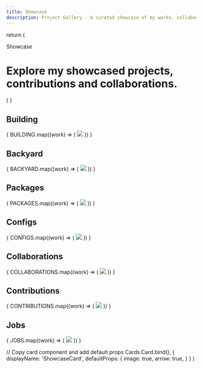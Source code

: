 ```yaml
---
title: Showcase
description: Project Gallery - A curated showcase of my works, collaborations and job positions 📺
---
```



  return (
    <div className="max-w-screen-lg mx-auto pt-4 pb-8">
      <div className="-z-50 absolute inset-0 bg-[linear-gradient(to_bottom,rgba(0,0,0,0.1)_1px,transparent_1px),linear-gradient(to_right,rgba(0,0,0,0.1)_1px,transparent_1px)] dark:bg-[linear-gradient(to_bottom,rgba(255,255,255,0.1)_1px,transparent_1px),linear-gradient(to_right,rgba(255,255,255,0.1)_1px,transparent_1px)] bg-[size:4rem_4rem] [mask-image:linear-gradient(to_bottom,white,transparent)]"></div>
      <p className="text-center font-space-grotesk font-roboto font-bold uppercase text-xl">Showcase</p>
      <h1>
        <span className="font-bold font-serif leading-tight lg:text-5xl italic">
          Explore my showcased projects, contributions and collaborations.
        </span>
      </h1>
    </div>
  )
}

<ShowcaseHeader />

## Building

<div class="grid grid-cols-1 gap-4 sm:grid-cols-2 lg:grid-cols-3 border-b border-gray-400 border-opacity-20 mb-16 pb-8">
  {
    BUILDING.map((work) => (
    <Cards>
      <ShowcaseCard title={work.title} href={work.href} >
        <Image src={work.img} width={500} height={500} />
      </ShowcaseCard>
    </Cards> 
    ))
  }
</div>

## Backyard

<div class="grid grid-cols-1 gap-4 sm:grid-cols-2 lg:grid-cols-3 border-b border-gray-400 border-opacity-20 mb-16 pb-8">
  {
    BACKYARD.map((work) => (
    <Cards>
      <ShowcaseCard title={work.title} href={work.href} >
        <Image src={work.img} width={500} height={500} />
      </ShowcaseCard>
    </Cards> 
    ))
  }
</div>

## Packages

<div class="grid grid-cols-1 gap-4 sm:grid-cols-2 lg:grid-cols-3 border-b border-gray-400 border-opacity-20 mb-16 pb-8">
  {
    PACKAGES.map((work) => (
    <Cards>
      <ShowcaseCard title={work.title} href={work.href} >
        <Image src={work.img} width={500} height={500} />
      </ShowcaseCard>
    </Cards> 
    ))
  }
</div>


## Configs

<div class="grid grid-cols-1 gap-4 sm:grid-cols-2 lg:grid-cols-3 border-b border-gray-400 border-opacity-20 mb-16 pb-8">
  {
    CONFIGS.map((work) => (
    <Cards>
      <ShowcaseCard title={work.title} href={work.href} >
        <Image src={work.img} width={500} height={500} />
      </ShowcaseCard>
    </Cards> 
    ))
  }
</div>


## Collaborations

<div class="grid grid-cols-1 gap-4 sm:grid-cols-2 lg:grid-cols-3 border-b border-gray-400 border-opacity-20 mb-16 pb-8">
  {
    COLLABORATIONS.map((work) => (
    <Cards>
      <ShowcaseCard title={work.title} href={work.href} >
        <Image src={work.img} width={500} height={500} />
      </ShowcaseCard>
    </Cards> 
   ))
  }
</div>

## Contributions

<div class="grid grid-cols-1 gap-4 sm:grid-cols-2 lg:grid-cols-3 border-b border-gray-400 border-opacity-20 mb-16 pb-8">
  {
    CONTRIBUTIONS.map((work) => (
    <Cards>
      <ShowcaseCard title={work.title} href={work.href} >
        <Image src={work.img} width={500} height={500} />
      </ShowcaseCard>
    </Cards> 
   ))
  }
</div>


## Jobs

<div class="grid grid-cols-1 gap-4 sm:grid-cols-2 lg:grid-cols-3 border-b border-gray-400 border-opacity-20 mb-16 pb-8">
  {
    JOBS.map((work) => (
    <Cards>
      <ShowcaseCard title={work.title} href={work.href} >
        <Image src={work.img} width={500} height={500} />
      </ShowcaseCard>
    </Cards> 
   ))
  }
</div>

  // Copy card component and add default props
  Cards.Card.bind(),
  {
    displayName: 'ShowcaseCard',
    defaultProps: {
      image: true,
      arrow: true,
    }
  }
)
